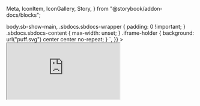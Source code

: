   Meta,
  IconItem,
  IconGallery,
  Story,
} from "@storybook/addon-docs/blocks";

<Meta title="Tokens/Icons" />

<div
  dangerouslySetInnerHTML={{
    __html: `<style>
body.sb-show-main,
.sbdocs.sbdocs-wrapper {
  padding: 0 !important;
}
.sbdocs.sbdocs-content {
  max-width: unset;
}
.iframe-holder {
  background: url("puff.svg") center center no-repeat;
}
</style>
`,
  }}
></div>

<!-- Source code can be found in the repo creativecommons/fonts -->

<div class="iframe-holder">
  <iframe
    style={{ width: "100%", height: "99vh" }}
    src="https://cc-fonts.netlify.app/iframe.html?id=vocabulary-svg-icons--page"
    onLoad="resizeIframe(this)"
  />
</div>

<Story
  name="Figma"
  parameters={{
    design: figmaConfig("0%3A135"),
    docs: { disable: true },
  }}
>{`
  <div>See the Design tab.</div>
`}</Story>
